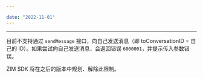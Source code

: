 ```yaml
---

date: "2022-11-01"
---
```


<Title>支持发送消息给自己吗？</Title>


- - -

目前不支持通过 `sendMessage` 接口，向自己发送消息（即 toConversationID = 自己的 ID）。如果尝试向自己发送消息，会返回错误 `6000001`，并提示传入参数错误。

ZIM SDK 将在之后的版本中规划、解除此限制。